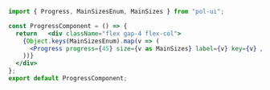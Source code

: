 ```jsx
import { Progress, MainSizesEnum, MainSizes } from "pol-ui";

const ProgressComponent = () => {
  return   <div className="flex gap-4 flex-col">
    {Object.keys(MainSizesEnum).map(v => (
      <Progress progress={45} size={v as MainSizes} label={v} key={v} />
    ))}
  </div>
};
export default ProgressComponent;
```
